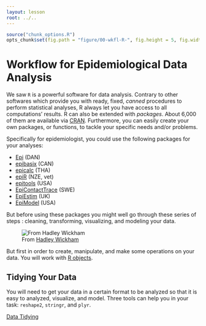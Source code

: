 ```yaml
---
layout: lesson
root: ../..
---
```


```r
source("chunk_options.R")
opts_chunk$set(fig.path = "figure/00-wkfl-R-", fig.height = 5, fig.width = 10)
```


# Workflow for Epidemiological Data Analysis

We saw `R` is a powerful software for data analysis. Contrary to other softwares
which provide you with ready, fixed, *canned* procedures to perform statistical
analyses, R always let you have access to all computations' results. R can also be
extended with *packages*. About 6,000 of them are available via
[CRAN](http://cran.r-project.org/web/packages/). Furthermore, you can easily
create your own packages, or functions, to tackle your specific needs and/or
problems.

Specifically for epidemiologist, you could use the following packages for your
analyses:

- [Epi](http://cran.r-project.org/web/packages/Epi/index.html) (DAN)
- [epibasix](http://cran.r-project.org/web/packages/epibasix/index.html) (CAN)
- [epicalc](http://cran.r-project.org/web/packages/epicalc/index.html) (THA)
- [epiR](http://cran.r-project.org/web/packages/epiR/index.html) (NZE, vet)
- [epitools](http://cran.r-project.org/web/packages/epitools/index.html) (USA)
- [EpiContactTrace](http://cran.r-project.org/web/packages/EpiContactTrace/index.html) (SWE)
- [EpiEstim](http://cran.r-project.org/web/packages/EpiEstim/index.html) (UK)
- [EpiModel](http://cran.r-project.org/web/packages/EpiModel/index.html) (USA)

But before using these packages you might well go through these series of steps :
cleaning, transforming, visualizing, and modeling your data.

![From [Hadley Wickham](http://vita.had.co.nz/papers/tidy-data-pres.pdf)](figure/clean.png)

But first in order to create, manipulate, and make some operations on your
data. You will work with [R objects](01-data-structures.html).


## Tidying Your Data

You will need to get your data in a certain format to be analyzed so that it is
easy to analyzed, visualize, and model. Three tools can help you in your task:
`reshape2`, `stringr`, and `plyr`.

[Data Tidying](02-tidy.Rmd)
